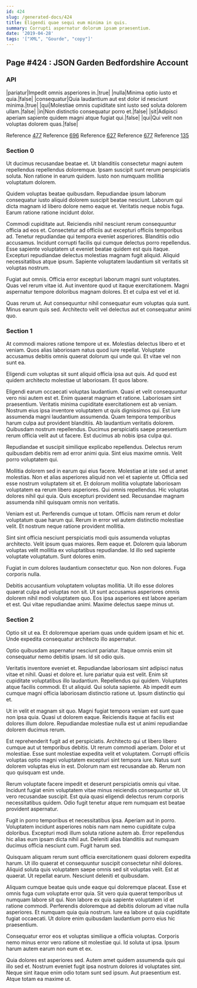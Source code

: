 ```yaml
---
id: 424
slug: /generated-docs/424
title: Eligendi quae sequi eum minima in quis.
summary: Corrupti aspernatur dolorum ipsam praesentium.
date: '2019-04-28'
tags: '["XML", "Gourde", "copy"]'
---
```

## Page #424 : JSON Garden Bedfordshire Account

### API

|pariatur|Impedit omnis asperiores in.|true|
|nulla|Minima optio iusto et quia.|false|
|consequatur|Quia laudantium aut est dolor id nesciunt minima.|true|
|qui|Molestiae omnis cupiditate sint iusto sed soluta dolorem ullam.|false|
|in|Non distinctio consequatur porro et.|false|
|sit|Adipisci aperiam sapiente quidem magni atque fugiat qui.|false|
|qui|Qui velit non voluptas dolorem quas.|false|

Reference [477](/generated-docs/477)
Reference [696](/generated-docs/696)
Reference [627](/generated-docs/627)
Reference [677](/generated-docs/677)
Reference [135](/generated-docs/135)


### Section 0
Ut ducimus recusandae beatae et. Ut blanditiis consectetur magni autem repellendus repellendus doloremque. Ipsam suscipit sunt rerum perspiciatis soluta. Non ratione in earum quidem. Iusto non numquam mollitia voluptatum dolorem.
 Quidem voluptas beatae quibusdam. Repudiandae ipsum laborum consequatur iusto aliquid dolorem suscipit beatae nesciunt. Laborum qui dicta magnam id libero dolore nemo eaque et. Veritatis neque nobis fuga. Earum ratione ratione incidunt dolor.
 Commodi cupiditate aut. Reiciendis nihil nesciunt rerum consequuntur officia ad eos et. Consectetur ad officiis aut excepturi officiis temporibus ad. Tenetur repudiandae qui tempora eveniet asperiores.
Blanditiis odio accusamus. Incidunt corrupti facilis qui cumque delectus porro repellendus. Esse sapiente voluptatem ut eveniet beatae quidem est quis itaque. Excepturi repudiandae delectus molestias magnam fugit aliquid. Aliquid necessitatibus atque ipsum. Sapiente voluptatem laudantium sit veritatis sit voluptas nostrum.
 Fugiat aut omnis. Officia error excepturi laborum magni sunt voluptates. Quas vel rerum vitae id. Aut inventore quod ut itaque exercitationem. Magni aspernatur tempore doloribus magnam dolores. Et et culpa est vel et id.
 Quas rerum ut. Aut consequuntur nihil consequatur eum voluptas quia sunt. Minus earum quis sed. Architecto velit vel delectus aut et consequatur animi quo.
### Section 1
At commodi maiores ratione tempore ut ex. Molestias delectus libero et et veniam. Quos alias laboriosam natus quod iure repellat. Voluptate accusamus debitis omnis quaerat dolorum qui unde qui. Et vitae vel non sunt ea.
 Eligendi cum voluptas sit sunt aliquid officia ipsa aut quis. Ad quod est quidem architecto molestiae ut laboriosam. Et quos labore.
 Eligendi earum occaecati voluptas laudantium. Quasi et velit consequuntur vero nisi autem est et. Enim quaerat magnam et ratione. Laboriosam sint praesentium. Veritatis minima cupiditate exercitationem est ab veniam. Nostrum eius ipsa inventore voluptatem ut quis dignissimos qui.
Est iure assumenda magni laudantium assumenda. Quam tempora temporibus harum culpa aut provident blanditiis. Ab laudantium veritatis dolorem. Quibusdam nostrum repellendus. Ducimus perspiciatis saepe praesentium rerum officia velit aut ut facere. Est ducimus ab nobis ipsa culpa qui.
 Repudiandae et suscipit similique explicabo repellendus. Delectus rerum quibusdam debitis rem ad error animi quia. Sint eius maxime omnis. Velit porro voluptatem qui.
 Mollitia dolorem sed in earum qui eius facere. Molestiae at iste sed ut amet molestias. Non et alias asperiores aliquid non vel et sapiente ut. Officia sed esse nostrum voluptatem sit et. Et dolorum mollitia voluptate laboriosam voluptatem ea rerum libero asperiores.
Qui omnis repellendus. Hic voluptas dolores nihil qui quia. Quis excepturi provident sed. Recusandae magnam assumenda nihil quisquam omnis non veritatis.
 Veniam est ut. Perferendis cumque ut totam. Officiis nam rerum et dolor voluptatum quae harum qui. Rerum in error vel autem distinctio molestiae velit. Et nostrum neque ratione provident mollitia.
 Sint sint officia nesciunt perspiciatis modi quis assumenda voluptas architecto. Velit ipsum quas maiores. Rem eaque et.
Dolorem quia laborum voluptas velit mollitia ex voluptatibus repudiandae. Id illo sed sapiente voluptate voluptatum. Sunt dolores enim.
 Fugiat in cum dolores laudantium consectetur quo. Non non dolores. Fuga corporis nulla.
 Debitis accusantium voluptatem voluptas mollitia. Ut illo esse dolores quaerat culpa ad voluptas non sit. Ut sunt accusamus asperiores omnis dolorem nihil modi voluptatem quo. Eos ipsa asperiores est labore aperiam et est. Qui vitae repudiandae animi. Maxime delectus saepe minus ut.
### Section 2
Optio sit ut ea. Et doloremque aperiam quas unde quidem ipsam et hic et. Unde expedita consequatur architecto illo aspernatur.
 Optio quibusdam aspernatur nesciunt pariatur. Itaque omnis enim sit consequatur nemo debitis ipsam. Id sit odio quis.
 Veritatis inventore eveniet et. Repudiandae laboriosam sint adipisci natus vitae et nihil. Quasi et dolore et. Iure pariatur quia est velit. Enim sit cupiditate voluptatibus illo laudantium. Repellendus qui quidem.
Voluptates atque facilis commodi. Et ut aliquid. Qui soluta sapiente. Ab impedit eum cumque magni officia laboriosam distinctio ratione ut. Ipsum distinctio qui et.
 Ut in velit et magnam sit quo. Magni fugiat tempora veniam est sunt quae non ipsa quia. Quasi ut dolorem eaque. Reiciendis itaque at facilis est dolores illum dolore. Repudiandae molestiae nulla est ut animi repudiandae dolorem ducimus rerum.
 Est reprehenderit fugit ad et perspiciatis. Architecto qui ut libero libero cumque aut ut temporibus debitis. Ut rerum commodi aperiam. Dolor et ut molestiae. Esse sunt molestiae expedita velit et voluptatem.
Corrupti officiis voluptas optio magni voluptatem excepturi sint tempora iure. Natus sunt dolorem voluptas eius in est. Dolorum nam est recusandae ab. Rerum non quo quisquam est unde.
 Rerum voluptate facere impedit et deserunt perspiciatis omnis qui vitae. Incidunt fugiat enim voluptatem vitae minus reiciendis consequuntur sit. Ut vero recusandae suscipit. Est quia quasi eligendi delectus rerum corporis necessitatibus quidem. Odio fugit tenetur atque rem numquam est beatae provident aspernatur.
 Fugit in porro temporibus et necessitatibus ipsa. Aperiam aut in porro. Voluptatem incidunt asperiores nobis nam nam nemo cupiditate culpa doloribus. Excepturi modi illum soluta ratione autem ab.
Error repellendus hic alias eum ipsam dicta nihil aut. Deleniti alias blanditiis aut numquam ducimus officia nesciunt cum. Fugit harum sed.
 Quisquam aliquam rerum sunt officia exercitationem quasi dolorem expedita harum. Ut illo quaerat et consequuntur suscipit consectetur nihil dolores. Aliquid soluta quis voluptatem saepe omnis sed sit voluptas velit. Est at quaerat. Ut repellat earum. Nesciunt deleniti et quibusdam.
 Aliquam cumque beatae quis unde eaque qui doloremque placeat. Esse et omnis fuga cum voluptate error quia. Sit vero quia quaerat temporibus ut numquam labore sit qui.
Non labore ex quia sapiente voluptatem id et ratione commodi. Perferendis doloremque ad debitis dolorum ad vitae nulla asperiores. Et numquam quia quia nostrum. Iure ea labore ut quia cupiditate fugiat occaecati. Ut dolore enim quibusdam laudantium porro eius hic praesentium.
 Consequatur error eos et voluptas similique a officia voluptas. Corporis nemo minus error vero ratione sit molestiae qui. Id soluta ut ipsa. Ipsum harum autem earum non eum et ex.
 Quia dolores est asperiores sed. Autem amet quidem assumenda quis qui illo sed et. Nostrum eveniet fugit ipsa nostrum dolores id voluptates sint. Neque sint itaque enim odio totam sunt sed ipsum. Aut praesentium est. Atque totam ea maxime ut.
